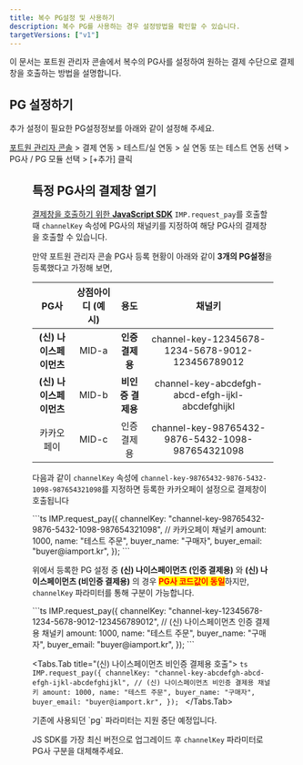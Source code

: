 ```yaml
---
title: 복수 PG설정 및 사용하기
description: 복수 PG를 사용하는 경우 설정방법을 확인할 수 있습니다.
targetVersions: ["v1"]
---
```




이 문서는 포트원 관리자 콘솔에서 복수의 PG사를 설정하여 원하는 결제 수단으로 결제창을 호출하는 방법을 설명합니다.

## PG 설정하기

추가 설정이 필요한 PG설정정보를 아래와 같이 설정해 주세요.

[포트원 관리자 콘솔](https://admin.portone.io/) > 결제 연동 > 테스트/실 연동 > 실 연동 또는 테스트
연동 선택 > PG사 / PG 모듈 선택 > \[+추가] 클릭

<Figure src={image1} />

## 특정 PG사의 결제창 열기 <a href="#pg" id="pg" />

결제창을 호출하기 위한 [**JavaScript SDK**](/opi/ko/integration/sdk/javascript-sdk/readme) `IMP.request_pay`를
호출할 때 `channelKey` 속성에 PG사의 채널키를 지정하여 해당 PG사의 결제창을 호출할 수 있습니다.

만약 포트원 관리자 콘솔 PG사 등록 현황이 아래와 같이 **3개의 PG설정**을 등록했다고 가정해 보면,

|          PG사         |상점아이디 (예시)|       용도      |                     채널키                     |
|:---------------------:|:---------------:|:---------------:|:----------------------------------------------:|
|**(신) 나이스페이먼츠**|      MID-a      | **인증 결제용** |channel-key-12345678-1234-5678-9012-123456789012|
|**(신) 나이스페이먼츠**|      MID-b      |**비인증 결제용**|channel-key-abcdefgh-abcd-efgh-ijkl-abcdefghijkl|
|       카카오페이      |      MID-c      |   인증 결제용   |channel-key-98765432-9876-5432-1098-987654321098|

다음과 같이 `channelKey` 속성에 `channel-key-98765432-9876-5432-1098-987654321098`를 지정하면 등록한 카카오페이 설정으로 결제창이 호출됩니다

<Tabs>
  <Tabs.Tab title="카카오페이 호출">
    ```ts
    IMP.request_pay({
      channelKey: "channel-key-98765432-9876-5432-1098-987654321098", // 카카오페이 채널키
      amount: 1000,
      name: "테스트 주문",
      buyer_name: "구매자",
      buyer_email: "buyer@iamport.kr",
    });
    ```
  </Tabs.Tab>
</Tabs>

위에서 등록한 PG 설정 중 **(신) 나이스페이먼츠 (인증 결제용)** 와 **(신) 나이스페이먼츠 (비인증 결제용)** 의 경우 <mark style="color:red;">**PG사 코드값이 동일**</mark>하지만, `channelKey` 파라미터를 통해 구분이 가능합니다.

<Tabs>
  <Tabs.Tab title="(신) 나이스페이먼츠 인증 결제용 호출">
    ```ts
    IMP.request_pay({
      channelKey: "channel-key-12345678-1234-5678-9012-123456789012", // (신) 나이스페이먼츠 인증 결제용 채널키
      amount: 1000,
      name: "테스트 주문",
      buyer_name: "구매자",
      buyer_email: "buyer@iamport.kr",
    });
    ```
  </Tabs.Tab>

  <Tabs.Tab title="(신) 나이스페이먼츠 비인증 결제용 호출">
    ```ts
    IMP.request_pay({
      channelKey: "channel-key-abcdefgh-abcd-efgh-ijkl-abcdefghijkl", // (신) 나이스페이먼츠 비인증 결제용 채널키
      amount: 1000,
      name: "테스트 주문",
      buyer_name: "구매자",
      buyer_email: "buyer@iamport.kr",
    });
    ```
  </Tabs.Tab>
</Tabs>

<Hint style="warning">
  기존에 사용되던 `pg` 파라미터는 지원 중단 예정입니다. 
  
  JS SDK를 가장 최신 버전으로 업그레이드 후 `channelKey` 파라미터로 PG사 구분을 대체해주세요.
</Hint>
